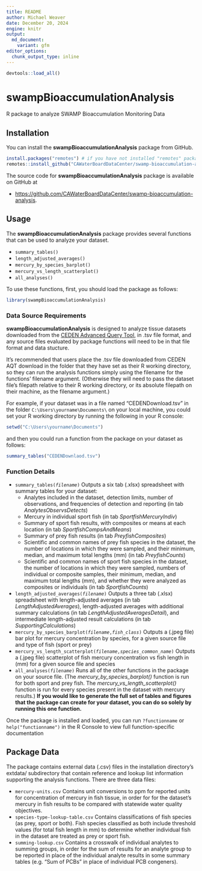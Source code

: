 ```yaml
---
title: README
author: Michael Weaver
date: December 20, 2024
engine: knitr
output:
  md_document:
    variant: gfm
editor_options: 
  chunk_output_type: inline
---
```


```r
devtools::load_all()
```

# swampBioaccumulationAnalysis

R package to analyze SWAMP Bioaccumulation Monitoring Data

## Installation

You can install the **swampBioaccumulationAnalysis** package from GitHub.

```r
install.packages("remotes") # if you have not installed "remotes" package
remotes::install_github("CAWaterBoardDataCenter/swamp-bioaccumulation-analysis")
```

The source code for **swampBioaccumulationAnalysis** package is available on GitHub at

-   <https://github.com/CAWaterBoardDataCenter/swamp-bioaccumulation-analysis>.

## Usage

The **swampBioaccumulationAnalysis** package provides several functions that can be used to analyze your dataset.

-   `summary_tables()`
-   `length_adjusted_averages()`
-   `mercury_by_species_barplot()`
-   `mercury_vs_length_scatterplot()`
-   `all_analyses()`

To use these functions, first, you should load the package as follows:

```r
library(swampBioaccumulationAnalysis)
```

### Data Source Requirements

**swampBioaccumulationAnalysis** is designed to analyze tissue datasets downloaded from the [CEDEN Advanced Query Tool](https://ceden.waterboards.ca.gov/Home/virtAqtTool), in .tsv file format, and any source files evaluated by package functions will need to be in that file format and data stucture.

It’s recommended that users place the .tsv file downloaded from CEDEN AQT download in the folder that they have set as their R working directory, so they can run the analysis functions simply using the filename for the functions' filename argument. (Otherwise they will need to pass the dataset file’s filepath relative to their R working directory, or its absolute filepath on their machine, as the filename argument.)

For example, if your dataset was in a file named "CEDENDownload.tsv" in the folder `C:\Users\yourname\Documents\` on your local machine, you could set your R working directory by running the following in your R console:

```r
setwd("C:\Users\yourname\Documents")
```

and then you could run a function from the package on your dataset as follows:

```r
summary_tables("CEDENDownlaod.tsv")
```

### Function Details

  * `summary_tables(`*`filename`*`)` Outputs a six tab (.xlsx) spreadsheet with summary tables for your dataset:
    * Analytes included in the dataset, detection limits, number of observations, and frequencies of detection and reporting (in tab *AnalytesObservsDetects*)
    * Mercury in individual sport fish (in tab *SportfishMercuryIndiv*)
    * Summary of sport fish results, with composites or means at each location (in tab *SportfishCompsAndMeans*)
    * Summary of prey fish results (in tab *PreyfishComposites*)
    * Scientific and common names of prey fish species in the dataset, the number of locations in which they were sampled, and their minimum, median, and maximum total lengths (mm) (in tab *PreyfishCounts*)
    * Scientific and common names of sport fish species in the dataset, the number of locations in which they were sampled, numbers of individual or composite samples, their minimum, median, and maximum total lengths (mm), and whether they were analyzed as composites or individuals (in tab *SportfishCounts*)
* `length_adjusted_averages(`*`filename`*`)` Outputs a three tab (.xlsx) spreadsheet with length-adjusted averages (in tab *LengthAdjustedAverages*), length-adjusted averages with additional summary calculations (in tab *LengthAdjustedAveragesDetail*), and intermediate length-adjusted result calculations (in tab *SupportingCalculations*)
* `mercury_by_species_barplot(`*`filename`*`,`*`fish_class`*`)` Outputs a (.jpeg file) bar plot for mercury concentration by species, for a given source file and type of fish (sport or prey)
* `mercury_vs_length_scatterplot(`*`filename`*`,`*`species_common_name`*`)` Outputs a (.jpeg file) scatterplot of fish mercury concentration vs fish length in (mm) for a given source file and species
* `all_analyses(`*`filename`*`)` Runs all of the other functions in the package on your source file. (The *mercury_by_species_barplot()* function is run for both sport and prey fish. The *mercury_vs_length_scatterplot()* function is run for every species present in the dataset with mercury results.) **If you would like to generate the full set of tables and figures that the package can create for your dataset, you can do so solely by running this one function.**

Once the package is installed and loaded, you can run `?functionname` or `help("functionname")` in the R Console to view full function-specific documentation

## Package Data

The package contains external data (.csv) files in the installation directory's extdata/ subdirectory that contain reference and lookup list information supporting the analysis functions. There are three data files:

- `mercury-units.csv`
    Contains unit conversions to ppm for reported units for concentration of mercury in fish tissue, in order for for the dataset's mercury in fish results to be compared with statewide water quality objectives. 
- `species-type-lookup-table.csv`
    Contains classifications of fish species (as prey, sport or both). Fish species classified as both include threshold values (for total fish length in mm) to determine whether individual fish in the dataset are treated as prey or sport fish.
- `summing-lookup.csv`
    Contains a crosswalk of individual analytes to summing groups, in order for the sum of results for an analyte group to be reported in place of the individual analyte results in some summary tables (e.g. "Sum of PCBs" in place of individual PCB congeners).

